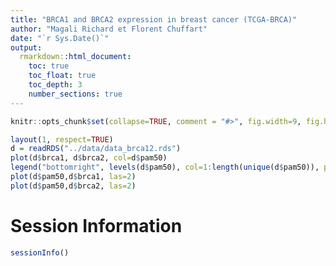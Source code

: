 ```yaml
---
title: "BRCA1 and BRCA2 expression in breast cancer (TCGA-BRCA)"
author: "Magali Richard et Florent Chuffart"
date: "`r Sys.Date()`"
output: 
  rmarkdown::html_document:
    toc: true
    toc_float: true
    toc_depth: 3
    number_sections: true
---
```




```r
knitr::opts_chunk$set(collapse=TRUE, comment = "#>", fig.width=9, fig.height=6, eval=TRUE, echo=FALSE, results="hide")
```


```r
layout(1, respect=TRUE)
d = readRDS("../data/data_brca12.rds")
plot(d$brca1, d$brca2, col=d$pam50)
legend("bottomright", levels(d$pam50), col=1:length(unique(d$pam50)), pch=1)
plot(d$pam50,d$brca1, las=2)
plot(d$pam50,d$brca2, las=2)
```



# Session Information

```r
sessionInfo()
```


